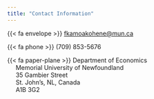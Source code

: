 ```yaml
---
title: "Contact Information"
---
```


{{< fa envelope >}} [fkamoakohene\@mun.ca](mailto:fkamoakohene@mun.ca)

{{< fa phone >}} (709) 853-5676

{{< fa paper-plane >}} Department of Economics\
     Memorial University of Newfoundland\
     35 Gambier Street\
     St. John's, NL, Canada\
     A1B 3G2
